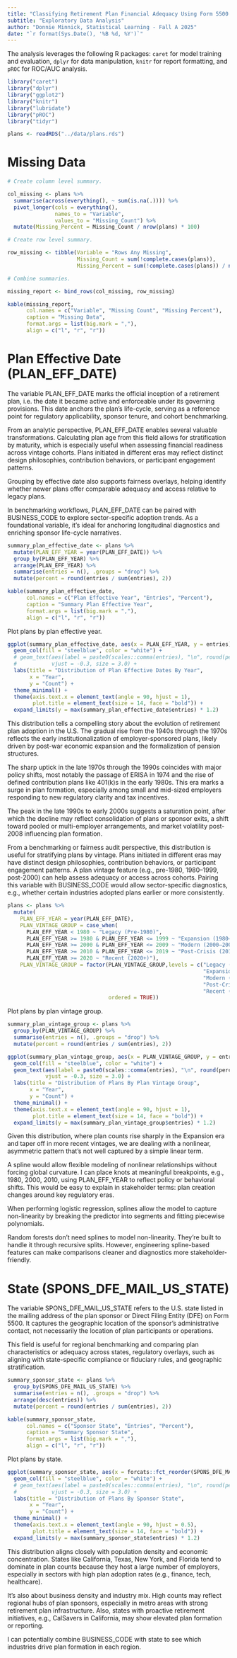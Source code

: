 ```yaml
---
title: "Classifying Retirement Plan Financial Adequacy Using Form 5500 Data"
subtitle: "Exploratory Data Analysis"
author: "Donnie Minnick, Statistical Learning - Fall A 2025"
date: "`r format(Sys.Date(), '%B %d, %Y')`"
---
```


The analysis leverages the following R packages: `caret` for model training and evaluation, `dplyr` for data manipulation, `knitr` for report formatting, and `pROC` for ROC/AUC analysis.

```r
library("caret")
library("dplyr")
library("ggplot2")
library("knitr")
library("lubridate")
library("pROC")
library("tidyr")
```

```r
plans <- readRDS("../data/plans.rds")
```

# Missing Data

```r
# Create column level summary.

col_missing <- plans %>%
  summarise(across(everything(), ~ sum(is.na(.)))) %>%
  pivot_longer(cols = everything(),
               names_to = "Variable",
               values_to = "Missing_Count") %>%
  mutate(Missing_Percent = Missing_Count / nrow(plans) * 100)

# Create row level summary.

row_missing <- tibble(Variable = "Rows Any Missing",
                      Missing_Count = sum(!complete.cases(plans)),
                      Missing_Percent = sum(!complete.cases(plans)) / nrow(plans) * 100)

# Combine summaries.

missing_report <- bind_rows(col_missing, row_missing)

kable(missing_report,
      col.names = c("Variable", "Missing Count", "Missing Percent"),
      caption = "Missing Data",
      format.args = list(big.mark = ","),
      align = c("l", "r", "r"))
```

# Plan Effective Date (PLAN_EFF_DATE)

The variable PLAN_EFF_DATE marks the official inception of a retirement plan, i.e. the date it became active and enforceable under its governing provisions. This date anchors the plan’s life-cycle, serving as a reference point for regulatory applicability, sponsor tenure, and cohort benchmarking.

From an analytic perspective, PLAN_EFF_DATE enables several valuable transformations.  Calculating plan age from this field allows for stratification by maturity, which  is especially useful when assessing financial readiness across vintage cohorts.  Plans initiated in different eras may reflect distinct design philosophies, contribution behaviors, or participant engagement patterns. 

Grouping by effective date also supports fairness overlays, helping identify whether newer plans offer comparable adequacy and access relative to legacy plans.

In benchmarking workflows, PLAN_EFF_DATE can be paired with BUSINESS_CODE to explore sector-specific adoption trends. As a foundational variable, it’s ideal for anchoring longitudinal diagnostics and enriching sponsor life-cycle narratives.

```r
summary_plan_effective_date <- plans %>%
  mutate(PLAN_EFF_YEAR = year(PLAN_EFF_DATE)) %>%
  group_by(PLAN_EFF_YEAR) %>%
  arrange(PLAN_EFF_YEAR) %>%
  summarise(entries = n(), .groups = "drop") %>%
  mutate(percent = round(entries / sum(entries), 2))

kable(summary_plan_effective_date,
      col.names = c("Plan Effective Year", "Entries", "Percent"),
      caption = "Summary Plan Effective Year",
      format.args = list(big.mark = ","),
      align = c("l", "r", "r"))
```

Plot plans by plan effective year.

```r
ggplot(summary_plan_effective_date, aes(x = PLAN_EFF_YEAR, y = entries)) +
  geom_col(fill = "steelblue", color = "white") +
  # geom_text(aes(label = paste0(scales::comma(entries), "\n", round(percent * 100, 0), "%")),
  #           vjust = -0.3, size = 3.0) +
  labs(title = "Distribution of Plan Effective Dates By Year",
       x = "Year",
       y = "Count") +
  theme_minimal() +
  theme(axis.text.x = element_text(angle = 90, hjust = 1),
        plot.title = element_text(size = 14, face = "bold")) +
  expand_limits(y = max(summary_plan_effective_date$entries) * 1.2)
```

This distribution tells a compelling story about the evolution of retirement plan adoption in the U.S. The gradual rise from the 1940s through the 1970s reflects the early institutionalization of employer-sponsored plans, likely driven by post-war economic expansion and the formalization of pension structures.

The sharp uptick in the late 1970s through the 1990s coincides with major policy shifts, most notably the passage of ERISA in 1974 and the rise of defined contribution plans like 401(k)s in the early 1980s. This era marks a surge in plan formation,  especially among small and mid-sized employers responding to new regulatory clarity and tax incentives.

The peak in the late 1990s to early 2000s suggests a saturation point, after which the decline may reflect consolidation of plans or sponsor exits, a shift toward pooled or multi-employer arrangements, and market volatility post-2008 influencing plan  formation.

From a benchmarking or fairness audit perspective, this distribution is useful for stratifying plans by vintage. Plans initiated in different eras may have distinct design philosophies, contribution behaviors, or participant engagement patterns. A plan vintage feature (e.g., pre-1980, 1980–1999, post-2000) can help assess adequacy or access across cohorts. Pairing this variable with BUSINESS_CODE would allow sector-specific diagnostics, e.g., whether certain industries adopted plans earlier or more consistently.

```r
plans <- plans %>%
  mutate(
    PLAN_EFF_YEAR = year(PLAN_EFF_DATE),
    PLAN_VINTAGE_GROUP = case_when(
      PLAN_EFF_YEAR < 1980 ~ "Legacy (Pre-1980)",
      PLAN_EFF_YEAR >= 1980 & PLAN_EFF_YEAR <= 1999 ~ "Expansion (1980–1999)",
      PLAN_EFF_YEAR >= 2000 & PLAN_EFF_YEAR <= 2009 ~ "Modern (2000–2009)",
      PLAN_EFF_YEAR >= 2010 & PLAN_EFF_YEAR <= 2019 ~ "Post-Crisis (2010–2019)",
      PLAN_EFF_YEAR >= 2020 ~ "Recent (2020+)"),
    PLAN_VINTAGE_GROUP = factor(PLAN_VINTAGE_GROUP,levels = c("Legacy (Pre-1980)",
                                                              "Expansion (1980–1999)",
                                                              "Modern (2000–2009)",
                                                              "Post-Crisis (2010–2019)",
                                                              "Recent (2020+)"),
                                ordered = TRUE))
```

Plot plans by plan vintage group.

```r
summary_plan_vintage_group <- plans %>%
  group_by(PLAN_VINTAGE_GROUP) %>%
  summarise(entries = n(), .groups = "drop") %>%
  mutate(percent = round(entries / sum(entries), 2))

ggplot(summary_plan_vintage_group, aes(x = PLAN_VINTAGE_GROUP, y = entries)) +
  geom_col(fill = "steelblue", color = "white") +
  geom_text(aes(label = paste0(scales::comma(entries), "\n", round(percent * 100, 0), "%")),
            vjust = -0.3, size = 3.0) +
  labs(title = "Distribution of Plans By Plan Vintage Group",
       x = "Year",
       y = "Count") +
  theme_minimal() +
  theme(axis.text.x = element_text(angle = 90, hjust = 1),
        plot.title = element_text(size = 14, face = "bold")) +
  expand_limits(y = max(summary_plan_vintage_group$entries) * 1.2)
```

Given this distribution, where plan counts rise sharply in the Expansion era and taper off in more recent vintages, we are dealing with a nonlinear, asymmetric pattern that’s not well captured by a simple linear term.

A spline would allow flexible modeling of nonlinear relationships without forcing global curvature.  I can place knots at meaningful breakpoints, e.g., 1980, 2000, 2010, using PLAN_EFF_YEAR to reflect policy or behavioral shifts. This would be easy to explain in stakeholder terms: plan creation changes around key regulatory eras.

When performing logistic regression, splines allow the model to capture non-linearity by breaking the predictor into segments and fitting piecewise polynomials.

Random forests don’t need splines to model non-linearity. They’re built to handle it through recursive splits. However, engineering spline-based features can make comparisons cleaner and diagnostics more stakeholder-friendly.

# State (SPONS_DFE_MAIL_US_STATE)

The variable SPONS_DFE_MAIL_US_STATE refers to the U.S. state listed in the mailing address of the plan sponsor or Direct Filing Entity (DFE) on Form 5500. It captures the geographic location of the sponsor’s administrative contact, not necessarily the location of plan participants or operations.

This field is useful for regional benchmarking and comparing plan characteristics or adequacy across states, regulatory overlays, such as aligning with state-specific compliance or fiduciary rules, and geographic stratification.

```r
summary_sponsor_state <- plans %>%
  group_by(SPONS_DFE_MAIL_US_STATE) %>%
  summarise(entries = n(), .groups = "drop") %>%
  arrange(desc(entries)) %>%
  mutate(percent = round(entries / sum(entries), 2))

kable(summary_sponsor_state,
      col.names = c("Sponsor State", "Entries", "Percent"),
      caption = "Summary Sponsor State",
      format.args = list(big.mark = ","),
      align = c("l", "r", "r"))
```

Plot plans by state.

```r
ggplot(summary_sponsor_state, aes(x = forcats::fct_reorder(SPONS_DFE_MAIL_US_STATE, entries, .desc = TRUE), y = entries)) +
  geom_col(fill = "steelblue", color = "white") +
  # geom_text(aes(label = paste0(scales::comma(entries), "\n", round(percent * 100, 0), "%")),
  #           vjust = -0.3, size = 3.0) +
  labs(title = "Distribution of Plans By Sponsor State",
       x = "Year",
       y = "Count") +
  theme_minimal() +
  theme(axis.text.x = element_text(angle = 90, hjust = 0.5),
        plot.title = element_text(size = 14, face = "bold")) +
  expand_limits(y = max(summary_sponsor_state$entries) * 1.2)
```

This distribution aligns closely with population density and economic concentration. States like California, Texas, New York, and Florida tend to dominate in plan counts because they host a large number of employers, especially in sectors with high plan adoption rates (e.g., finance, tech, healthcare).

It's also about business density and industry mix. High counts may reflect regional hubs of plan sponsors, especially in metro areas with strong retirement plan infrastructure.  Also, states with proactive retirement initiatives, e.g., CalSavers in California, may show elevated plan formation or reporting.

I can potentially combine BUSINESS_CODE with state to see which industries drive plan formation in each region.






